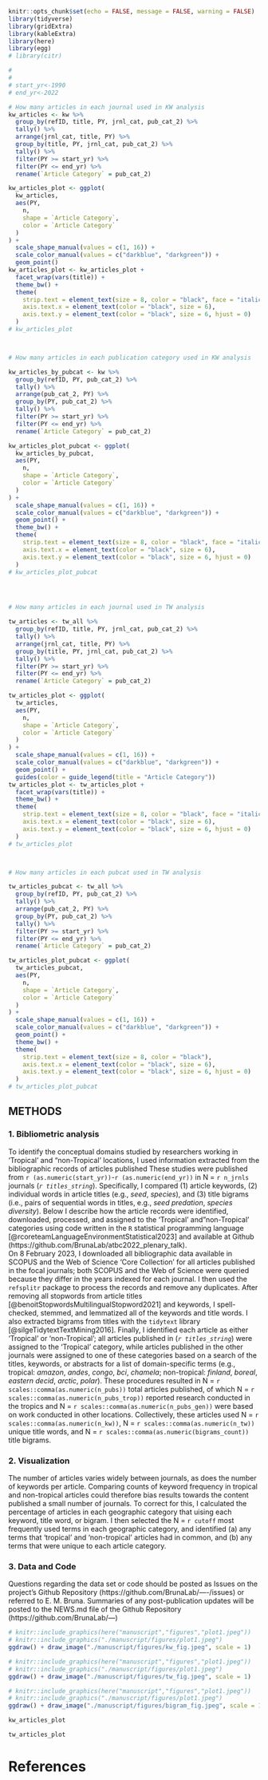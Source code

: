 
<!-- --- -->
<!-- title: "Supplement to Bruna: Is there really such a thing as _Tropical_ Biology?" -->
<!-- author: "Emilio M. Bruna" -->
<!-- email: embruna@ufl.edu -->
<!-- web: www.BrunaLab.org -->
<!-- github: embruna -->
<!-- twitter: BrunaLab -->
<!-- phone: "(352) 846-0634" -->
<!-- # date: "`r format(Sys.time(), '%B %Y')`" -->
<!-- geometry: margin=1in -->
<!-- # tables: true -->
<!-- # fontawesome: yes -->
<!-- bibliography      : "ATBC_2022_Plenary.bib" -->
<!-- # csl: "biotropica.csl" -->
<!-- header-includes: -->
<!-- - \usepackage{fancyhdr} -->
<!-- - \pagestyle{fancy} -->
<!-- # - \fancyfoot[C]{\thepage} # remove page number bottom of the page -->
<!-- # - \fancyhead[L]{\scshapeBruna} -->
<!-- # - \fancyhead[R]{\scshapeOn Tropical Biology} -->
<!-- - \usepackage{setspace} -->
<!-- - \usepackage{parskip} -->
<!-- - \usepackage{pdflscape} -->
<!-- - \newcommand{\blandscape}{\begin{landscape}} -->
<!-- - \newcommand{\elandscape}{\end{landscape}} -->

<!-- - \usepackage{caption} -->
<!-- - \DeclareCaptionLabelFormat{Sformat}{#1 S#2} -->
<!-- - \captionsetup[table]{labelformat=Sformat} -->
<!-- - \captionsetup[figure]{labelformat=Sformat} -->

<!-- output: -->
<!--   pdf_document: -->
<!--     keep_tex: true -->
<!--    # html_document: -->
<!--    # df_print: paged -->
<!--    # toc: true -->

<!-- --- -->


```r
knitr::opts_chunk$set(echo = FALSE, message = FALSE, warning = FALSE)
library(tidyverse)
library(gridExtra)
library(kableExtra)
library(here)
library(egg)
# library(citr)
```

\renewcommand{\appendixname}{Supplementary Material}
\renewcommand{\thefigure}{S\arabic{figure}} \setcounter{figure}{0}
\renewcommand{\thetable}{S\arabic{table}} \setcounter{table}{0}
\renewcommand{\theequation}{S\arabic{table}} \setcounter{equation}{0}
\setcounter{page}{1}



<!-- TODO:  -->
<!-- 1. why the peak+declines in TCS, JTE, JEB   -->
<!-- 1. Should yr 1 for analysis be the same for each? YES 1990-2022.  -->
<!-- 1. decide if evolution journals in or out.  -->
<!-- 1.  decide if RBT in or out.  -->
  
```r
#
#
# start_yr<-1990
# end_yr<-2022

# How many articles in each journal used in KW analysis
kw_articles <- kw %>%
  group_by(refID, title, PY, jrnl_cat, pub_cat_2) %>%
  tally() %>%
  arrange(jrnl_cat, title, PY) %>%
  group_by(title, PY, jrnl_cat, pub_cat_2) %>%
  tally() %>%
  filter(PY >= start_yr) %>%
  filter(PY <= end_yr) %>%
  rename(`Article Category` = pub_cat_2)

kw_articles_plot <- ggplot(
  kw_articles,
  aes(PY,
    n,
    shape = `Article Category`,
    color = `Article Category`
  )
) +
  scale_shape_manual(values = c(1, 16)) +
  scale_color_manual(values = c("darkblue", "darkgreen")) +
  geom_point()
kw_articles_plot <- kw_articles_plot +
  facet_wrap(vars(title)) +
  theme_bw() +
  theme(
    strip.text = element_text(size = 8, color = "black", face = "italic"),
    axis.text.x = element_text(color = "black", size = 6),
    axis.text.y = element_text(color = "black", size = 6, hjust = 0)
  )
# kw_articles_plot



# How many articles in each publication category used in KW analysis

kw_articles_by_pubcat <- kw %>%
  group_by(refID, PY, pub_cat_2) %>%
  tally() %>%
  arrange(pub_cat_2, PY) %>%
  group_by(PY, pub_cat_2) %>%
  tally() %>%
  filter(PY >= start_yr) %>%
  filter(PY <= end_yr) %>%
  rename(`Article Category` = pub_cat_2)

kw_articles_plot_pubcat <- ggplot(
  kw_articles_by_pubcat,
  aes(PY,
    n,
    shape = `Article Category`,
    color = `Article Category`
  )
) +
  scale_shape_manual(values = c(1, 16)) +
  scale_color_manual(values = c("darkblue", "darkgreen")) +
  geom_point() +
  theme_bw() +
  theme(
    strip.text = element_text(size = 8, color = "black", face = "italic"),
    axis.text.x = element_text(color = "black", size = 6),
    axis.text.y = element_text(color = "black", size = 6, hjust = 0)
  )
# kw_articles_plot_pubcat




# How many articles in each journal used in TW analysis

tw_articles <- tw_all %>%
  group_by(refID, title, PY, jrnl_cat, pub_cat_2) %>%
  tally() %>%
  arrange(jrnl_cat, title, PY) %>%
  group_by(title, PY, jrnl_cat, pub_cat_2) %>%
  tally() %>%
  filter(PY >= start_yr) %>%
  filter(PY <= end_yr) %>%
  rename(`Article Category` = pub_cat_2)

tw_articles_plot <- ggplot(
  tw_articles,
  aes(PY,
    n,
    shape = `Article Category`,
    color = `Article Category`
  )
) +
  scale_shape_manual(values = c(1, 16)) +
  scale_color_manual(values = c("darkblue", "darkgreen")) +
  geom_point() +
  guides(color = guide_legend(title = "Article Category"))
tw_articles_plot <- tw_articles_plot +
  facet_wrap(vars(title)) +
  theme_bw() +
  theme(
    strip.text = element_text(size = 8, color = "black", face = "italic"),
    axis.text.x = element_text(color = "black", size = 6),
    axis.text.y = element_text(color = "black", size = 6, hjust = 0)
  )
# tw_articles_plot



# How many articles in each pubcat used in TW analysis

tw_articles_pubcat <- tw_all %>%
  group_by(refID, PY, pub_cat_2) %>%
  tally() %>%
  arrange(pub_cat_2, PY) %>%
  group_by(PY, pub_cat_2) %>%
  tally() %>%
  filter(PY >= start_yr) %>%
  filter(PY <= end_yr) %>%
  rename(`Article Category` = pub_cat_2)

tw_articles_plot_pubcat <- ggplot(
  tw_articles_pubcat,
  aes(PY,
    n,
    shape = `Article Category`,
    color = `Article Category`
  )
) +
  scale_shape_manual(values = c(1, 16)) +
  scale_color_manual(values = c("darkblue", "darkgreen")) +
  geom_point() +
  theme_bw() +
  theme(
    strip.text = element_text(size = 8, color = "black"),
    axis.text.x = element_text(color = "black", size = 6),
    axis.text.y = element_text(color = "black", size = 6, hjust = 0)
  )
# tw_articles_plot_pubcat
```


## METHODS

### 1. Bibliometric analysis  

\noindent To identify the conceptual domains studied by researchers working in 'Tropical' and "non-Tropical' locations, I used information extracted from the bibliographic records of articles published These studies were published from `r (as.numeric(start_yr))`-`r (as.numeric(end_yr))` in N = `r n_jrnls` journals (_`r titles_string`_). Specifically, I compared (1) article keywords, (2) individual words in article titles (e.g., _seed_, _species_), and (3) title bigrams (i.e., pairs of sequential words in titles, e.g., _seed predation_, _species diversity_). Below I describe how the article records were identified, downloaded, processed, and assigned to the 'Tropical' and "non-Tropical' categories using code written in the `R` statistical programming language [@rcoreteamLanguageEnvironmentStatistical2023] and available at Github (https://github.com/BrunaLab/atbc2022_plenary_talk).  
    On 8 February 2023, I downloaded all bibliographic data available in SCOPUS and the Web of Science 'Core Collection' for all articles published in the focal journals; both SCOPUS and the Web of Science were queried because they differ in the years indexed for each journal. I then used the `refsplitr` package  to process the records and remove any duplicates. After removing all stopwords from article titles [@benoitStopwordsMultilingualStopword2021] and keywords, I spell-checked, stemmed, and lemmatized all of the keywords and title words. I also extracted bigrams from titles with the `tidytext` library [@silgeTidytextTextMining2016]. Finally, I identified each article as either 'Tropical' or 'non-Tropical'; all articles published in (_`r titles_string`_) were assigned to the 'Tropical' category, while articles published in the other journals were assigned to one of these categories based on a search of the titles, keywords, or abstracts for a list of domain-specific terms (e.g., tropical: _amazon_, _andes_, _congo_, _bci_, _chamela_; non-tropical: _finland_, _boreal_, _eastern decid_, _arctic_, _polar_). These procedures resulted in N = `r scales::comma(as.numeric(n_pubs))` total articles published, of which N = `r scales::comma(as.numeric(n_pubs_trop))` reported research conducted in the tropics and N = `r scales::comma(as.numeric(n_pubs_gen))` were based on work conducted in other locations. Collectively, these articles used N = `r scales::comma(as.numeric(n_kw))`, N = `r scales::comma(as.numeric(n_tw))` unique title words, and N = `r scales::comma(as.numeric(bigrams_count))` title bigrams.  

### 2. Visualization  

\noindent The number of articles varies widely between journals, as does the number of keywords per article. Comparing counts of keyword frequency in tropical and non-tropical articles could therefore bias results towards the content published a small number of journals. To correct for this, I calculated the percentage of articles in each geographic category that uising each keyword, title word, or bigram. I then selected the N = `r cutoff` most frequently used terms in each geographic category, and identified (a) any terms that 'tropical' and 'non-tropical' articles had in common, and (b) any terms that were unique to each article category. 

### 3. Data and Code  

\noindent Questions regarding the data set or code should be posted as Issues on the project's Github Repository (https://github.com/BrunaLab/----/issues) or referred to E. M. Bruna. Summaries of any post-publication updates will be posted to the NEWS.md file of the Github Repository (https://github.com/BrunaLab/---)



<!-- \newpage -->


```{=tex}
\blandscape
\newpage
```

```r
# knitr::include_graphics(here("manuscript","figures","plot1.jpeg"))
# knitr::include_graphics("./manuscript/figures/plot1.jpeg")
ggdraw() + draw_image("./manuscript/figures/kw_fig.jpeg", scale = 1)
```

\newpage 

```r
# knitr::include_graphics(here("manuscript","figures","plot1.jpeg"))
# knitr::include_graphics("./manuscript/figures/plot1.jpeg")
ggdraw() + draw_image("./manuscript/figures/tw_fig.jpeg", scale = 1)
```

\newpage

```r
# knitr::include_graphics(here("manuscript","figures","plot1.jpeg"))
# knitr::include_graphics("./manuscript/figures/plot1.jpeg")
ggdraw() + draw_image("./manuscript/figures/bigram_fig.jpeg", scale = 1)
```

```{=tex}
\elandscape
```
\newpage

```r
kw_articles_plot
```
\newpage

```r
tw_articles_plot
```
\newpage

# References  



&nbsp;

::: {#refs custom-style="Bibliography"}
:::
